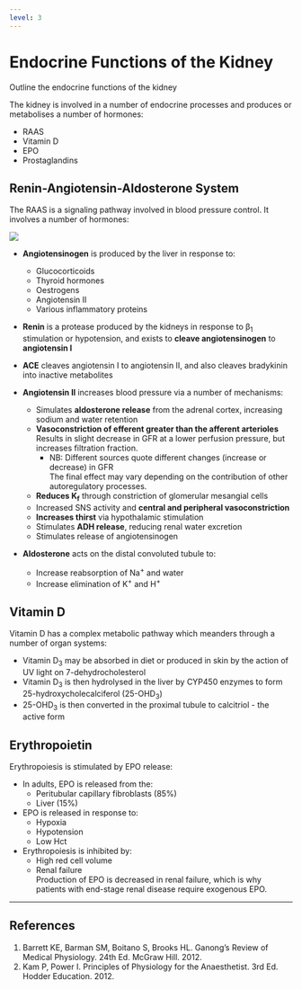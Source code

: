 ```yaml
---
level: 3
---
```


# Endocrine Functions of the Kidney

:::CICM
Outline the endocrine functions of the kidney
:::

The kidney is involved in a number of endocrine processes and produces or metabolises a number of hormones:

* RAAS
* Vitamin D
* EPO
* Prostaglandins

## Renin-Angiotensin-Aldosterone System

The RAAS is a signaling pathway involved in blood pressure control. It involves a number of hormones:

<img src="resources/angiotensin.svg">

* **Angiotensinogen** is produced by the liver in response to:
    * Glucocorticoids
    * Thyroid hormones
    * Oestrogens
    * Angiotensin II
    * Various inflammatory proteins

* **Renin** is a protease produced by the kidneys in response to β~1~ stimulation or hypotension, and exists to **cleave angiotensinogen** to **angiotensin I**

* **ACE** cleaves angiotensin I to angiotensin II, and also cleaves bradykinin into inactive metabolites

* **Angiotensin II** increases blood pressure via a number of mechanisms:
    * Simulates **aldosterone release** from the adrenal cortex, increasing sodium and water retention
    * **Vasoconstriction of efferent greater than the afferent arterioles**\
    Results in slight decrease in GFR at a lower perfusion pressure, but increases filtration fraction.\
        * NB: Different sources quote different changes (increase or decrease) in GFR\
        The final effect may vary depending on the contribution of other autoregulatory processes.
    * **Reduces K~f~** through constriction of glomerular mesangial cells
    * Increased SNS activity and **central and peripheral vasoconstriction**
    * **Increases thirst** via hypothalamic stimulation
    * Stimulates **ADH release**, reducing renal water excretion
    * Stimulates release of angiotensinogen

* **Aldosterone** acts on the distal convoluted tubule to:
    * Increase reabsorption of Na^+^ and water
    * Increase elimination of K^+^ and H^+^

## Vitamin D

Vitamin D has a complex metabolic pathway which meanders through a number of organ systems:

* Vitamin D~3~ may be absorbed in diet or produced in skin by the action of UV light on 7-dehydrocholesterol
* Vitamin D~3~ is then hydrolysed in the liver by CYP450 enzymes to form 25-hydroxycholecalciferol (25-OHD~3~)
* 25-OHD~3~ is then converted in the proximal tubule to calcitriol - the active form


## Erythropoietin

Erythropoiesis is stimulated by EPO release:

* In adults, EPO is released from the:
    * Peritubular capillary fibroblasts (85%)
    * Liver (15%)
* EPO is released in response to:
    * Hypoxia
    * Hypotension
    * Low Hct
* Erythropoiesis is inhibited by:\
    * High red cell volume
    * Renal failure\
    Production of EPO is decreased in renal failure, which is why patients with end-stage renal disease require exogenous EPO.

---
 
## References

1. Barrett KE, Barman SM, Boitano S, Brooks HL. Ganong's Review of Medical Physiology. 24th Ed. McGraw Hill. 2012.
2. Kam P, Power I. Principles of Physiology for the Anaesthetist. 3rd Ed. Hodder Education. 2012.
